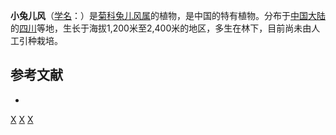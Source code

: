 {{Speciesbox
| taxon = Ainsliaea nana
| binomial_authority = Y. C. Tseng
}}

'''小兔儿风'''（[[学名|学名]]：{{lang|la|''Ainsliaea nana''}}）是[[菊科|菊科]][[兔儿风属|兔儿风属]]的植物，是中国的特有植物。分布于[[中国大陆|中国大陆]]的[[四川|四川]]等地，生长于海拔1,200米至2,400米的地区，多生在林下，目前尚未由人工引种栽培。

== 参考文献 ==
<div class="references-small">
* {{cite web| url =http://www.bioinfo.cn/db05/KmzwSpecies.php?action=view&id=4068| title =小兔儿风| work =《中国高等植物数据库全库》| publisher =中国科学院微生物研究所| author =昆明植物研究所| accessdate =2009-02-24| deadurl =yes| archiveurl =https://web.archive.org/web/20160305033952/http://www.bioinfo.cn/db05/KmzwSpecies.php?action=view&id=4068| archivedate =2016-03-05}}
</div>
{{Taxonbar|from=Q15226742}}

[[Category:兔儿风属|X]]
[[Category:中國特有植物|X]]
[[Category:四川植物|X]]